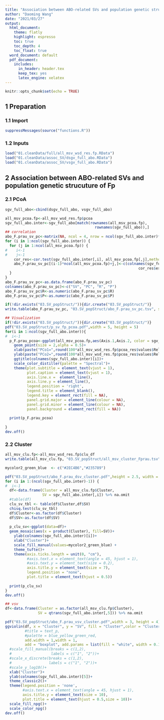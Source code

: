 ```yaml
---
title: "Association between ABO-related SVs and population genetic structure/clusters of Fp"
author: "Daoming Wang"
date: "2021/03/27"
output:
  html_document: 
    theme: flatly
    highlight: espresso
    toc: true
    toc_depth: 4
    toc_float: true
  word_document: default
  pdf_document:
    includes:
      in_header: header.tex
      keep_tex: yes
      latex_engine: xelatex
---
```



```r
knitr::opts_chunk$set(echo = TRUE)
```

## 1 Preparation
### 1.1 Import

```r
suppressMessages(source("functions.R"))
```

### 1.2 Inputs

```r
load("01.cleanData/full/all_msv_wsd_res.fp.RData")
load("01.cleanData/assoc_SV/dsgv_full_abo.RData")
load("01.cleanData/assoc_SV/vsgv_full_abo.RData")
```

## 2 Association between ABO-related SVs and population genetic strucuture of Fp

### 2.1 PCoA
```r
sgv_full_abo<-cbind(dsgv_full_abo, vsgv_full_abo)

all_msv_pcoa.fp<-all_msv_wsd_res.fp$pcoa
sgv_full_abo.inter<-sgv_full_abo[match(rownames(all_msv_pcoa.fp),
                                         rownames(sgv_full_abo)),]
## correlation
abo_F.prau_sv_pc<-matrix(NA, ncol = 4, nrow = ncol(sgv_full_abo.inter)*ncol(all_msv_pcoa.fp))
for (i in 1:ncol(sgv_full_abo.inter)) {
  for (j in 1:ncol(all_msv_pcoa.fp)) {
#    i<-1
#    j<-1
    cor_res<-cor.test(sgv_full_abo.inter[,i], all_msv_pcoa.fp[,j],method = "spearman")
    abo_F.prau_sv_pc[(i-1)*ncol(all_msv_pcoa.fp)+j,]<-c(colnames(sgv_full_abo.inter)[i], colnames(all_msv_pcoa.fp)[j],
                                                             cor_res$estimate, cor_res$p.value)
  }
}
abo_F.prau_sv_pc<-as.data.frame(abo_F.prau_sv_pc)
colnames(abo_F.prau_sv_pc)<-c("SV", "PC", "R", "P")
abo_F.prau_sv_pc$R<-as.numeric(abo_F.prau_sv_pc$R)
abo_F.prau_sv_pc$P<-as.numeric(abo_F.prau_sv_pc$P)

if(!dir.exists("03.SV_popStruct/")){dir.create("03.SV_popStruct/")}
write.table(abo_F.prau_sv_pc, "03.SV_popStruct/abo_F.prau_sv_pc.tsv", sep = "\t",col.names = T, row.names = F, quote = F)

## Visualization
if(!dir.exists("03.SV_popStruct/")){dir.create("03.SV_popStruct/")}
pdf("03.SV_popStruct/p_sv_fp_pcoa.pdf",width = 5, height = 5)
for(i in 1:ncol(sgv_full_abo.inter)){
#  i<-1
  p_F.prau_pcoa<-ggplot(all_msv_pcoa.fp,aes(Axis.1,Axis.2, color = sgv_full_abo.inter[,i]))+
    geom_point(size = 2,alpha = 0.5)+
    xlab(paste("PCo1=",round(100*all_msv_wsd_res.fp$pcoa_res$values$Rel_corr_eig[1],digits = 2),"%",sep = ""))+
    ylab(paste("PCo2=",round(100*all_msv_wsd_res.fp$pcoa_res$values$Rel_corr_eig[2],digits = 2),"%",sep = ""))+
    ggtitle(colnames(sgv_full_abo.inter)[i])+
    scale_color_distiller(palette = "Spectral")+
    theme(plot.subtitle = element_text(vjust = 1), 
          plot.caption = element_text(vjust = 1), 
          axis.line.x =  element_line(),
          axis.line.y = element_line(),
          legend.position = 'right',
          legend.title = element_blank(),
          legend.key = element_rect(fill = NA), 
          panel.grid.major = element_line(colour = NA),
          panel.grid.minor = element_line(colour = NA),
          panel.background = element_rect(fill = NA))
  
  print(p_F.prau_pcoa)
  
}
dev.off()

```

### 2.2 Cluster

```r
all_msv_clu.fp<-all_msv_wsd_res.fp$clu_df
write.table(all_msv_clu.fp, "03.SV_popStruct/all_msv_cluster_Fprau.tsv", sep = "\t",row.names = T, col.names = T, quote = F)

mycolor2_green_blue  <- c("#2EC4B6","#235789")

pdf("03.SV_popStruct/abo_F.prau_dsv_cluster.pdf",height = 2.5, width = 2.5)
for (i in 1:(ncol(sgv_full_abo.inter)-1)) {
#  i<-1
  df<-data.frame(Cluster = all_msv_clu.fp$Cluster,
                 SV = sgv_full_abo.inter[,i]) %>% na.omit
  #table(df)
  clu_sv_tbl <- table(df$Cluster,df$SV) 
  chisq.test(clu_sv_tbl) 
  df$Cluster<-as.factor(df$Cluster)
  df$SV<-as.factor(df$SV)
  
  p_clu_sv<-ggplot(data=df)+
  geom_mosaic(aes(x = product(Cluster), fill=SV))+
    ylab(colnames(sgv_full_abo.inter)[i])+
    xlab("Cluster")+
    scale_fill_manual(values=mycolor2_green_blue) +
    theme_tufte()+
    theme(axis.ticks.length = unit(0, "cm"), 
          #axis.text.x = element_text(angle = 45, hjust = 1),
          #axis.text.y = element_text(size = 0.2), 
          axis.title.y = element_text(size = 7),
          legend.position = "none",
          plot.title = element_text(hjust = 0.5))
  
  print(p_clu_sv)
}
dev.off()

## vsv
df<-data.frame(Cluster = as.factor(all_msv_clu.fp$Cluster),
               SV = qtrans(sgv_full_abo.inter[,5])) %>% na.omit

pdf("03.SV_popStruct/abo_F.prau_vsv_cluster.pdf",width = 3, height = 4)
ggviolin(df, x = "Cluster", y = "SV", fill = "Cluster",color = "Cluster", 
         #title = text_p,
         #palette = blue_yellow_green_red, 
         add.width = 1,width = 1,
         add = "boxplot", add.params = list(fill = "white", width = 0.1))+
  #scale_fill_manual(breaks = c(1,2),
  #                  labels = c("1", "2"))+
  #scale_x_discrete(breaks = c(1,2),
  #                 labels = c("1", "2"))+
  #scale_y_log10()+
  xlab("Cluster")+
  ylab(colnames(sgv_full_abo.inter)[5])+ 
  theme_classic2()+
  theme(legend.position = 'none',
        #axis.text.x = element_text(angle = 45, hjust = 1),
        axis.title.y = element_text(size = 10),
        plot.title = element_text(hjust = 0.5,size = 10))+
  scale_fill_npg()+
  scale_color_npg()
dev.off()
```
